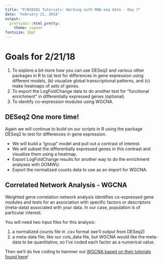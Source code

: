 ```yaml
---
title: "P/BIO381 Tutorials: Working with RNA-seq data - Day 7"
date: 'February 21, 2018'
output:
  prettydoc::html_pretty:
    theme: cayman
fontsize: 18pt
---
```


# Goals for 2/21/18

1. To explore a bit more how you can use DESeq2 and various other packages in R to (a) test for differences in gene expression using different models, (b) visualize global transcriptional patterns, and (c) make heatmaps of sets of genes.
2. To export the LogFoldChange data to do another test for "functional enrichment" in differentially expressed genes (optional).
3. To identify co-expression modules using WGCNA.

## DESeq2 One more time!

Again we will continue to build on our scripts in R using the package DESeq2 to test for differences in gene expression.  

- We will build a "group" model and pull out a contrast of interest.
- We will subset the differentially expressed genes in this contrast and visualize them using a heatmap.
- Export LogFoldChange results for another way to do the enrichment analyses with GOMWU.
- Export the normalized counts data to use as an import for WGCNA.

## Correlated Network Analysis - WGCNA

Weighted gene correlation network analysis identifies co-expressed gene modules and tests for an association with specific factors or descriptors (meta-data) associated with your data.  In our case, population is of particular interest.

You will need two input files for this analysis: 

1. a normalized counts file in .csv format (we'll output from DESeq2)
2. a meta-data file; like our cols_data file, but WGCNA would like the meta-data to be quantitative, so I've coded each factor as a numerical value.

Then we'll do live coding to hammer out [WGCNA based on their tutorials found here](https://labs.genetics.ucla.edu/horvath/CoexpressionNetwork/Rpackages/WGCNA/Tutorials/)!


